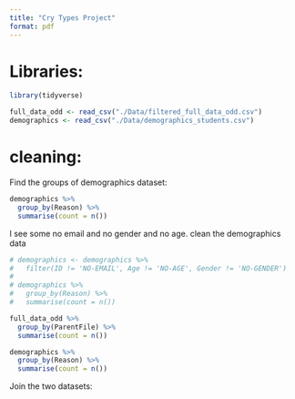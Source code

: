 ```yaml
---
title: "Cry Types Project"
format: pdf
---
```


# Libraries:

```r
library(tidyverse)
```


```r
full_data_odd <- read_csv("./Data/filtered_full_data_odd.csv")
demographics <- read_csv("./Data/demographics_students.csv")
```

# cleaning:

Find the groups of demographics dataset:

```r
demographics %>%
  group_by(Reason) %>%
  summarise(count = n())
```

I see some no email and no gender and no age. clean the demographics data

```r
# demographics <- demographics %>%
#   filter(ID != 'NO-EMAIL', Age != 'NO-AGE', Gender != 'NO-GENDER')
# 
# demographics %>%
#   group_by(Reason) %>%
#   summarise(count = n())
```

```r
full_data_odd %>%
  group_by(ParentFile) %>%
  summarise(count = n())
```

```r
demographics %>%
  group_by(Reason) %>%
  summarise(count = n())
```

Join the two datasets:
```r

```

